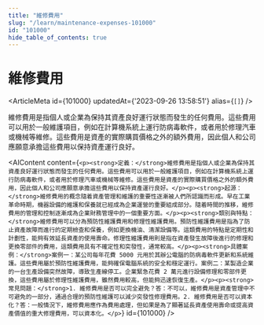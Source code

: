 ```yaml
---
title: "維修費用"
slug: "/learn/maintenance-expenses-101000"
id: "101000"
hide_table_of_contents: true
---
```



# 維修費用

<ArticleMeta id={101000} updatedAt={'2023-09-26 13:58:51'} alias={`[]`} />
<div className='border-solid border-b border-t-0 my-4 border-[var(--ifm-color-gray-300)]' />

維修費用是指個人或企業為保持其資產良好運行狀態而發生的任何費用。這些費用可以用於一般維護項目，例如在計算機系統上運行防病毒軟件，或者用於修理汽車或機械等維修。這些費用是資產的實際購買價格之外的額外費用，因此個人和公司應願意承擔這些費用以保持資產運行良好。

<AIContent content={`<p><strong>定義：</strong>維修費用是指個人或企業為保持其資產良好運行狀態而發生的任何費用。這些費用可以用於一般維護項目，例如在計算機系統上運行防病毒軟件，或者用於修理汽車或機械等維修。這些費用是資產的實際購買價格之外的額外費用，因此個人和公司應願意承擔這些費用以保持資產運行良好。</p><p><strong>起源：</strong>維修費用的概念隨着資產管理和維護的重要性逐漸被人們所認識而形成。早在工業革命時期，機器設備的維護和保養就已經成為企業運營的重要組成部分。隨着時間的推移，維修費用的管理和控制逐漸成為企業財務管理中的一個重要方面。</p><p><strong>類別與特點：</strong>維修費用可以分為預防性維護費用和修理性維護費用。預防性維護費用是指為了防止資產故障而進行的定期檢查和保養，例如更換機油、清潔設備等。這類費用的特點是定期性和計劃性，能夠有效延長資產的使用壽命。修理性維護費用則是指在資產發生故障後進行的修理和更換零部件的費用，這類費用具有不確定性和突發性，通常較高。</p><p><strong>具體案例：</strong>案例一：某公司每年花費 5000 元用於其辦公電腦的防病毒軟件更新和系統維護。這些費用屬於預防性維護費用，能夠確保電腦系統的安全和穩定運行。案例二：某製造企業的一台生產設備突然故障，導致生產線停工。企業緊急花費 2 萬元進行設備修理和零部件更換，這些費用屬於修理性維護費用，雖然費用較高，但能夠迅速恢復生產。</p><p><strong>常見問題：</strong>1. 維修費用是否可以完全避免？答：不可以，維修費用是資產管理中不可避免的一部分，通過合理的預防性維護可以減少突發性修理費用。2. 維修費用是否可以資本化？答：一般情況下，維修費用應作為費用處理，但如果是為了顯著延長資產使用壽命或提高資產價值的重大修理費用，可以資本化。</p>`} id={101000} />
